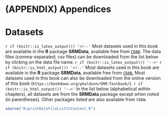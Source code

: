 
# (APPENDIX) Appendices {-}

# Datasets {#AppendixDataSets}

`r if (knitr::is_latex_output()) '<!--'`
Most datasets used in this book are available in the **R**\ package **SRMData**, available free from [`CRAN`](https://CRAN.R-project.org/package=SRMData). The data files (comma-separated; csv files) can be downloaded from the list below by clicking on the data file name.
`r if (knitr::is_latex_output()) '-->'`
`r if (knitr::is_html_output()) '<!--'`
Most datasets used in this book are available in the **R**\ package **SRMData**, available free from [`CRAN`.](https://CRAN.R-project.org) Most datasets used in this book can also be downloaded from the online version of this book (`https://bookdown.org/pkaldunn/SRM-Textbook/`). 
`r if (knitr::is_html_output()) '-->'`
In the list below (alphabetical within chapters), all datasets are from the **SRMData** package except when noted (in parentheses).
Other packages listed are also available from `CRAN`.



<!-- ```{r, child = if (knitr::is_html_output()) './children/DataSets.Rmd'} -->
<!-- ``` -->


```{=latex}
\begin{small}
```


```r
source("R/printDataFileListInContext.R")  
```


```{=latex}
\end{small}
```




